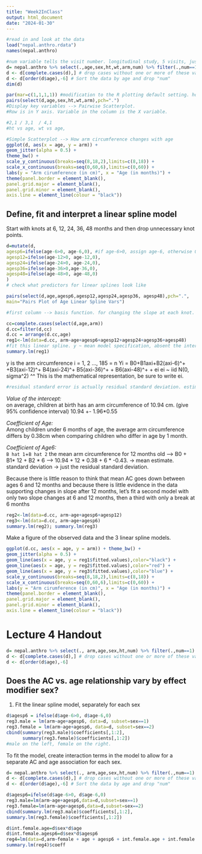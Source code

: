 ```yaml
---
title: "Week2InClass"
output: html_document
date: "2024-01-30"
---
```


```r
#read in and look at the data
load("nepal.anthro.rdata")
names(nepal.anthro)

#num variable tells the visit number. longitudinal study, 5 visits, just take the first visit
d= nepal.anthro %>% select(.,age,sex,ht,wt,arm,num) %>% filter(.,num==1)
d <- d[complete.cases(d),] # drop cases without one or more of these variables
d <- d[order(d$age),-6] # Sort the data by age and drop "num"
dim(d)
```
```r
par(mar=c(1,1,1,1)) #modification to the R plotting default setting. how many lines want in margin region. 
pairs(select(d,age,sex,ht,wt,arm),pch=".")
#Display key variables --> Pairwise Scatterplot. 
#Row is in Y axis. Variable in the column is the X variable.

#2,1 / 3,1  / 4,1
#ht vs age, wt vs age, 
```
```r
#Simple Scatterplot --> How arm circumference changes with age
ggplot(d, aes(x = age, y = arm)) +
geom_jitter(alpha = 0.5) +
theme_bw() +
scale_y_continuous(breaks=seq(8,18,2),limits=c(8,18)) +
scale_x_continuous(breaks=seq(0,60,6),limits=c(0,60)) +
labs(y = "Arm cirumference (in cm)", x = "Age (in months)") +
theme(panel.border = element_blank(),
panel.grid.major = element_blank(),
panel.grid.minor = element_blank(),
axis.line = element_line(colour = "black")) 
```

## Define, fit and interpret a linear spline model
Start with knots at 6, 12, 24, 36, 48 months and then drop unnecessary knot points. 
```r
d=mutate(d,
agesp6=ifelse(age-6>0, age-6,0), #if age-6>0, assign age-6, otherwise 0 
agesp12=ifelse(age-12>0, age-12,0),
agesp24=ifelse(age-24>0, age-24,0),
agesp36=ifelse(age-36>0,age-36,0),
agesp48=ifelse(age-48>0, age-48,0)
)
# check what predictors for linear splines look like

pairs(select(d,age,agesp6,agesp12,agesp24,agesp36, agesp48),pch=".",
main="Pairs Plot of Age Linear Spline Vars")

#first column --> basis function. for changing the slope at each knot. 
```
```r
cc=complete.cases(select(d,age,arm))
d.cc=filter(d,cc)
d.cc = arrange(d.cc,age)
reg1<-lm(data=d.cc, arm~age+agesp6+agesp12+agesp24+agesp36+agesp48)
#fit this linear spline. y ~ mean model specification, absent the intercept
summary.lm(reg1)  
```
y is the arm circumference
i = 1, 2 ..., 185 = n
Yi = B0+B1axi+B2(axi-6)^+ +B3(axi-12)^+ B4(axi-24)^+ B5(axi-36)^+ + B6(axi-48)^+ + ei
ei ~ iid N(0, sigma^2)
^^ This is the mathematical representation, be sure to write ei. 

```r
#residual standard error is actually residual standard deviation. estimate of the sigma. population parameter. 
```

*Value of the intercept:*   
on average, children at birth has an arm circumference of 10.94 cm. (give 95% confidence interval)
10.94 +- 1.96*0.55

*Coefficient of Age:*  
Among children under 6 months of age, the average arm circumference differs by 0.38cm when comparing children who differ in age by 1 month.

*Coefficient of Age6:*  
`B hat 1`+`B hat 2` 
the mean arm circumference for 12 months old --> B0 + B1* 12 + B2 * 6 --> 10.94 + 12 * 0.38 + 6 * -0.43. -> mean estimate. 
standard deviation -> just the residual standard deviation. 

Because there is little reason to think that mean AC goes down between ages 6 and 12 months and because
there is little evidence in the data supporting changes in slope after 12 months, let’s fit a second model with
only two slope changes at 6 and 12 months, then a third with only a break at 6 months

```r
reg2<-lm(data=d.cc, arm~age+agesp6+agesp12)
reg3<-lm(data=d.cc, arm~age+agesp6)
summary.lm(reg2); summary.lm(reg3)
```

Make a figure of the observed data and the 3 linear spline models.
```r
ggplot(d.cc, aes(x = age, y = arm)) + theme_bw() +
geom_jitter(alpha = 0.5) +
geom_line(aes(x = age, y = reg1$fitted.values),color="black") +
geom_line(aes(x = age, y = reg2$fitted.values),color="red") +
geom_line(aes(x = age, y = reg3$fitted.values),color="blue") +
scale_y_continuous(breaks=seq(8,18,2),limits=c(8,18)) +
scale_x_continuous(breaks=seq(0,60,6),limits=c(0,60)) +
labs(y = "Arm cirumference (in cm)", x = "Age (in months)") +
theme(panel.border = element_blank(),
panel.grid.major = element_blank(),
panel.grid.minor = element_blank(),
axis.line = element_line(colour = "black"))
```


# Lecture 4 Handout
```r
d= nepal.anthro %>% select(., arm,age,sex,ht,num) %>% filter(.,num==1)
d <- d[complete.cases(d),] # drop cases without one or more of these variables
d <- d[order(d$age),-6]
```


## Does the AC vs. age relationship vary by effect modifier sex?
1. Fit the linear spline model, separately for each sex
```r
d$agesp6 = ifelse(d$age-6>0, d$age-6,0)
reg3.male = lm(arm~age+agesp6, data=d, subset=sex==1)
reg3.female = lm(arm~age+agesp6, data=d, subset=sex==2)
cbind(summary(reg3.male)$coefficients[,1:2],
      summary(reg3.female)$coefficients[,1:2])
#male on the left, female on the right. 
```
To fit the model, create interaction terms in the model to allow for a separate AC and age association for each sex. 
```r

d= nepal.anthro %>% select(., arm,age,sex,ht,num) %>% filter(.,num==1)
d <- d[complete.cases(d),] # drop cases without one or more of these variables
d <- d[order(d$age),-6] # Sort the data by age and drop "num"

d$agesp6=ifelse(d$age-6>0, d$age-6,0)
reg3.male=lm(arm~age+agesp6,data=d,subset=sex==1)
reg3.female=lm(arm~age+agesp6,data=d,subset=sex==2)
cbind(summary.lm(reg3.male)$coefficients[,1:2],
summary.lm(reg3.female)$coefficients[,1:2])

d$int.female.age=d$sex*d$age
d$int.female.agesp6=d$sex*d$agesp6
reg4=lm(data=d,arm~female + age + agesp6 + int.female.age + int.female.agesp6)
summary.lm(reg4)$coeff

```



